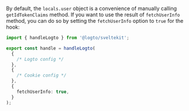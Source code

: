 

<GetUserInfoApis
  getIdTokenClaimsApi="logtoClient.getIdTokenClaims()"
  fetchUserInfoApi="logtoClient.fetchUserInfo()"
/>

By default, the `locals.user` object is a convenience of manually calling `getIdTokenClaims` method. If you want to use the result of `fetchUserInfo` method, you can do so by setting the `fetchUserInfo` option to `true` for the hook:

```ts
import { handleLogto } from '@logto/sveltekit';

export const handle = handleLogto(
  {
    /* Logto config */
  },
  {
    /* Cookie config */
  },
  {
    fetchUserInfo: true,
  }
);
```

<ScopesAndClaims />
